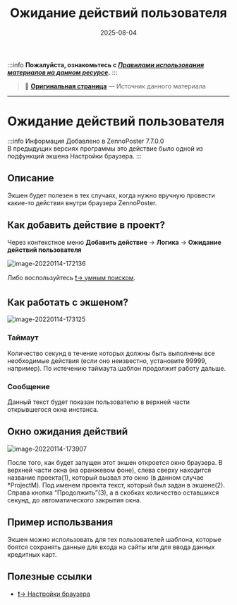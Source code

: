 ﻿---
sidebar_position: 5
title: "Ожидание действий пользователя"
description: ""
date: "2025-08-04"
converted: true
originalFile: "Ожидание действий пользователя.txt"
targetUrl: "https://zennolab.atlassian.net/wiki/spaces/RU/pages/2110259201"
---
:::info **Пожалуйста, ознакомьтесь с [*Правилами использования материалов на данном ресурсе*](../Disclaimer).**
:::

> 🔗 **[Оригинальная страница](https://zennolab.atlassian.net/wiki/spaces/RU/pages/2110259201)** — Источник данного материала

_______________________________________________  
# Ожидание действий пользователя

:::info Информация
Добавлено в ZennoPoster 7.7.0.0  
В предыдущих версиях программы это действие было одной из подфункций экшена Настройки браузера.
:::

## Описание

Экшен будет полезен в тех случаях, когда нужно вручную провести какие-то действия внутри браузера ZennoPoster.

## Как добавить действие в проект?

Через контекстное меню **Добавить действие** → **Логика** → **Ожидание действий пользователя**

![image-20220114-172136](./assets/Ожидание_действий_пользователя/Ожидание_действий_пользователя_pic1.png)



Либо воспользуйтесь [❗→ умным поиском](https://zennolab.atlassian.net/wiki/spaces/RU/pages/506200090/ProjectMaker+7#%D0%A3%D0%BC%D0%BD%D1%8B%D0%B9-%D0%BF%D0%BE%D0%B8%D1%81%D0%BA-%D0%B4%D0%B5%D0%B9%D1%81%D1%82%D0%B2%D0%B8%D0%B9 "https://zennolab.atlassian.net/wiki/spaces/RU/pages/506200090/ProjectMaker+7#%D0%A3%D0%BC%D0%BD%D1%8B%D0%B9-%D0%BF%D0%BE%D0%B8%D1%81%D0%BA-%D0%B4%D0%B5%D0%B9%D1%81%D1%82%D0%B2%D0%B8%D0%B9").

## Как работать с экшеном?

![image-20220114-173125](./assets/Ожидание_действий_пользователя/Ожидание_действий_пользователя_pic2.png)



### Таймаут

Количество секунд в течение которых должны быть выполнены все необходимые действия (если оно неизвестно, установите 99999, например). По истечению таймаута шаблон продолжит работу дальше.

### Сообщение

Данный текст будет показан пользователю в верхней части открывшегося окна инстанса.

## Окно ожидания действий

![image-20220114-173907](./assets/Ожидание_действий_пользователя/Ожидание_действий_пользователя_pic3.png)



После того, как будет запущен этот экшен откроется окно браузера.
В верхней части окна (на оранжевом фоне), слева сверху находится название проекта(1), который вызвал это окно (в данном случае *ProjectM).
Под именем проекта текст, который был задан в экшене(2).
Справа кнопка “Продолжить”(3), а в скобках количество оставшихся секунд, до автоматического закрытия окна.

## Пример использвания

Экшен можно использовать для тех пользователей шаблона, которые боятся сохранять данные для входа на сайты или для ввода данных кредитных карт.

## Полезные ссылки

- [❗→ Настройки браузера](https://zennolab.atlassian.net/wiki/spaces/RU/pages/489324572 "https://zennolab.atlassian.net/wiki/spaces/RU/pages/489324572")